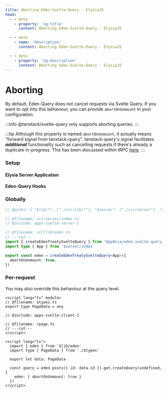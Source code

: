 ```yaml
---
title: Aborting Eden-Svelte-Query - ElysiaJS
head:
  - - meta
    - property: 'og:title'
      content: Aborting Eden-Svelte-Query - ElysiaJS

  - - meta
    - name: 'description'
      content: Aborting Eden-Svelte-Query - ElysiaJS

  - - meta
    - property: 'og:description'
      content: Aborting Eden-Svelte-Query - ElysiaJS
---
```



# Aborting

By default, Eden-Query does not cancel requests via Svelte Query.
If you want to opt into this behaviour, you can provide `abortOnUnmount` in your configuration.

:::info
@tanstack/svelte-query only supports aborting queries.
:::

:::tip
Although this property is named `abortOnUnmount`, it actually means "forward signal from tanstack-query".
tanstack-query's signal facilitates **_additional_** functionality such as cancelling requests
if there's already a duplicate in-progress.
This has been discussed within tRPC [here](https://github.com/trpc/trpc/issues/4448).
:::

### Setup

#### Elysia Server Application

<Server />

#### Eden-Query Hooks

<Client />

### Globally

```typescript twoslash title=src/lib/eden.ts
// @paths: { "$lib/*": ["./src/lib/*"], "$server": ["./src/server"], "$server/*": ["./src/server/*"] }

// @filename: src/server/index.ts
// @include: apps-svelte-server-1

// @filename: src/lib/eden.ts
// ---cut---
import { createEdenTreatySvelteQuery } from '@ap0nia/eden-svelte-query'
import type { App } from '$server/index'

export const eden = createEdenTreatySvelteQuery<App>({
  abortOnUnmount: true,
})
```

### Per-request

You may also override this behaviour at the query level.

```svelte twoslash title=src/routes/+page.svelte
<script lang="ts" module>
// @filename: $types.ts
export type PageData = any

// @include: apps-svelte-client-1

// @filename: +page.ts
// ---cut---
</script>

<script lang="ts">
  import { eden } from '$lib/eden'
  import type { PageData } from './$types'

  export let data: PageData

  const query = eden.posts({ id: data.id }).get.createQuery(undefined, {
    eden: { abortOnUnmount: true }
  })
</script>

```
